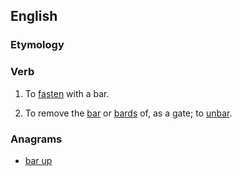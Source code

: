 ==English==

===Etymology===
{{prefix|up|bar|lang=en}}

===Verb===
{{en-verb|upbarr}}

# {{context|transitive|rare|lang=en}} To [[fasten]] with a bar.
# {{context|transitive|obsolete|lang=en}} To remove the [[bar]] or [[bards]] of, as a gate; to [[unbar]].
#: {{rfquotek|Edmund Spenser}}

===Anagrams===
* [[bar up#English|bar up]]